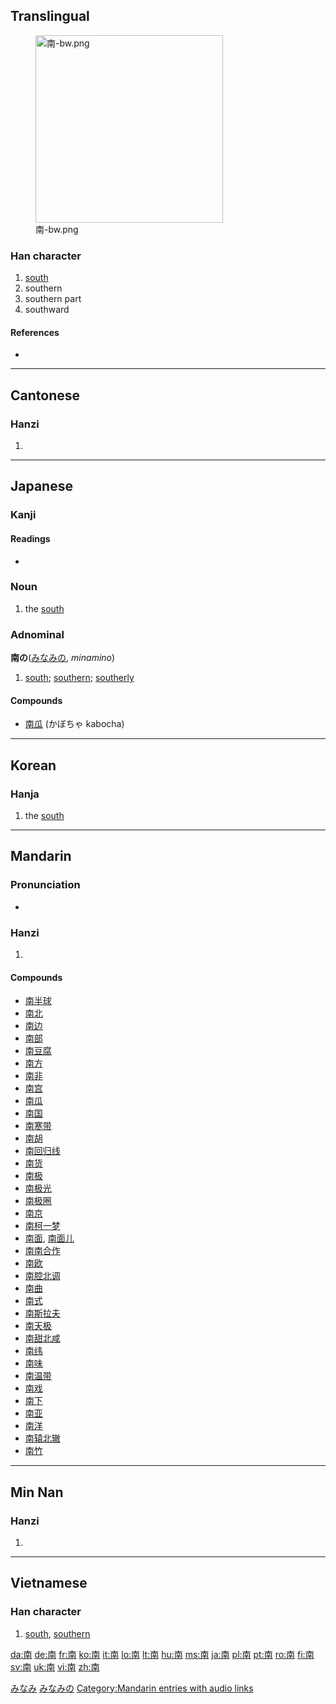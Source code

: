 {{zh-hanzi|南}}
==Translingual==
{{zh-hanzi|南}}

[[Image:南-bw.png|thumb|right|300px]]

===Han character===
{{Han char|rn=24|rad=十|as=07|sn=9|four=4022<sub>7</sub>|canj=十月廿十 (JBTJ)}}

# [[south]]
# southern
# southern part
# southward

====References====
* {{Han ref|kx=0157.050|dkj=02750|dj=0357.080|hdz=10065.020|uh=5357|ud=21335|bh=AB6E|bd=43886}}

----

==Cantonese==

===Hanzi===
{{yue-hanzi|jyut=|y=naam4}}

# {{defn|Cantonese|sort=十07}}

----

==Japanese==

===Kanji===
{{ja-kanji|grade=2|rs=十07}}

====Readings====
* {{ja-readings|goon=[[なん]] (nan)|kanyoon=[[な]] (na)|kanon=[[だん]] (dan)|kun=[[みなみ]] (minami)}}

===Noun===
{{ja-noun|k|hira=みなみ|rom=minami}}

# the [[south]]

===Adnominal===
'''南の'''([[みなみ]]の, ''minamino'')

# [[south]]; [[southern]]; [[southerly]]

====Compounds====
* [[南瓜]] (かぼちゃ kabocha)

[[Category:1000 Japanese basic words|みなみ]]
[[Category:Japanese adnominals|みなみの]]

----

==Korean==

===Hanja===
{{ko-hanja|hangeul=남|rv=nam|mr=nam|y=nam|eumhun=남녘|ehrv=namnyeok|ehmr=namnyŏk|ehy=namnyekh}}

# the [[south]]

----

==Mandarin==

===Pronunciation===
*{{audio|zh-nán.ogg|audio}}

===Hanzi===
{{cmn-hanzi|pin=[[nán]] ([[nan2]]), [[nā]] ([[na1]])|wg=nan<sup>2</sup>}}

# {{defn|Mandarin|sort=十07}}

====Compounds====
* [[南半球]]
* [[南北]]
* [[南边]]
* [[南部]]
* [[南豆腐]]
* [[南方]]
* [[南非]]
* [[南宫]]
* [[南瓜]]
* [[南国]]
* [[南寒带]]
* [[南胡]]
* [[南回归线]]
* [[南货]]
* [[南极]]
* [[南极光]]
* [[南极圈]]
* [[南京]]
* [[南柯一梦]]
* [[南面]], [[南面儿]]
* [[南南合作]]
* [[南欧]]
* [[南腔北调]]
* [[南曲]]
* [[南式]]
* [[南斯拉夫]]
* [[南天极]]
* [[南甜北咸]]
* [[南纬]]
* [[南味]]
* [[南温带]]
* [[南戏]]
* [[南下]]
* [[南亚]]
* [[南洋]]
* [[南辕北辙]]
* [[南竹]]

[[Category:Mandarin entries with audio links]]
----
==Min Nan==

===Hanzi===
{{nan-hanzi|poj=[[lâm]]}}

# {{defn|Min Nan}}

----

==Vietnamese==

===Han character===
{{vi-hantu|nam|rs=十07}}

# {{defn|Vietnamese|sort=十07}} [[south]], [[southern]]

[[da:南]]
[[de:南]]
[[fr:南]]
[[ko:南]]
[[it:南]]
[[lo:南]]
[[lt:南]]
[[hu:南]]
[[ms:南]]
[[ja:南]]
[[pl:南]]
[[pt:南]]
[[ro:南]]
[[fi:南]]
[[sv:南]]
[[uk:南]]
[[vi:南]]
[[zh:南]]